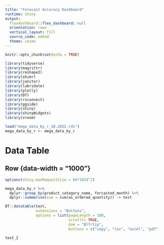 ```yaml
---
title: "Forecast Accuracy Dashboard"
runtime: shiny
output:
  flexdashboard::flex_dashboard: null
  orientation: rows
  vertical_layout: fill
  source_code: embed
  theme: cosmo
---
```


```r
knitr::opts_chunk$set(echo = TRUE)

library(tidyverse)
library(magrittr)
library(reshape2)
library(skimr)
library(janitor)
library(lubridate)
library(plotly)
library(DT)
library(rsconnect)
library(ggside)
library(shiny)
library(shinyWidgets)
library(vroom)

```

```r

load("mega_data_by_r_10.2022.rds")
mega_data_by_r <- mega_data_by_r

```




# Data Table

## Row {data-width = "1000"}

```r
options(shiny.maxRequestSize = 60*1024^2)

mega_data_by_r %>% 
  dplyr::group_by(product_category_name, forcasted_month) %>% 
  dplyr::summarise(sum = sum(as_ordered_quantity)) -> test

DT::datatable(test, 
              extensions = "Buttons",
              options = list(pageLength = 100, 
                             scrollY= TRUE,
                             dom = "Blfrtip",
                             buttons = c("copy", "csv", "excel", "pdf"))) -> test_2

test_2

```





